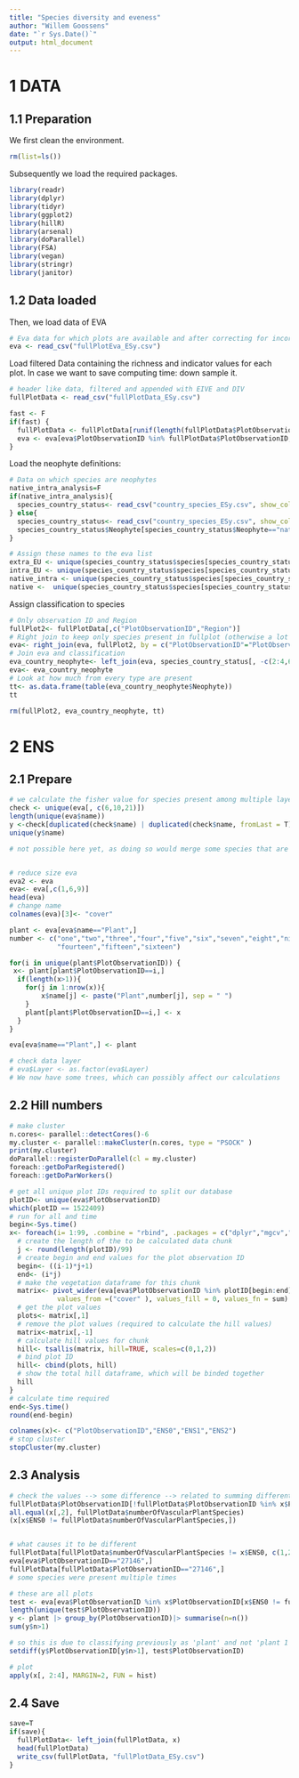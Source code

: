 ```yaml
---
title: "Species diversity and eveness"
author: "Willem Goossens"
date: "`r Sys.Date()`"
output: html_document
---
```


# 1 DATA
## 1.1 Preparation
We first clean the environment.
```r
rm(list=ls())
```

Subsequently we load the required packages.
```r
library(readr)
library(dplyr)
library(tidyr)
library(ggplot2)
library(hillR)
library(arsenal)
library(doParallel)
library(FSA)
library(vegan)
library(stringr)
library(janitor)
```

## 1.2 Data loaded
Then, we load data of EVA
```r
# Eva data for which plots are available and after correcting for incorrect or weird plot observations
eva <- read_csv("fullPlotEva_ESy.csv")
```

Load filtered Data containing the richness and indicator values for each plot. In case we want to save computing time: down sample it.
```r
# header like data, filtered and appended with EIVE and DIV
fullPlotData <- read_csv("fullPlotData_ESy.csv")

fast <- F
if(fast) {
  fullPlotData <- fullPlotData[runif(length(fullPlotData$PlotObservationID)) > 0.90,]
  eva <- eva[eva$PlotObservationID %in% fullPlotData$PlotObservationID,]
}
```


Load the neophyte definitions:
```r
# Data on which species are neophytes
native_intra_analysis=F
if(native_intra_analysis){
  species_country_status<- read_csv("country_species_ESy.csv", show_col_types = FALSE)
} else{
  species_country_status<- read_csv("country_species_ESy.csv", show_col_types = FALSE)
  species_country_status$Neophyte[species_country_status$Neophyte=="native_intra"] <- "native"
}

# Assign these names to the eva list
extra_EU <- unique(species_country_status$species[species_country_status$Neophyte=="extra"])
intra_EU <- unique(species_country_status$species[species_country_status$Neophyte=="intra"])
native_intra <- unique(species_country_status$species[species_country_status$Neophyte=="native_intra"])
native <-  unique(species_country_status$species[species_country_status$Neophyte=="native"])
```


Assign classification to species
```r
# Only observation ID and Region
fullPlot2<- fullPlotData[,c("PlotObservationID","Region")]
# Right join to keep only species present in fullplot (otherwise a lot of NAs)
eva<- right_join(eva, fullPlot2, by = c("PlotObservationID"="PlotObservationID"))
# Join eva and classification
eva_country_neophyte<- left_join(eva, species_country_status[, -c(2:4,6:8)], by= c("Region"= "Region", "name"= "name"))
eva<- eva_country_neophyte
# Look at how much from every type are present
tt<- as.data.frame(table(eva_country_neophyte$Neophyte))
tt

rm(fullPlot2, eva_country_neophyte, tt)
```


# 2 ENS
## 2.1 Prepare
```r
# we calculate the fisher value for species present among multiple layers
check <- unique(eva[, c(6,10,21)])
length(unique(eva$name))
y <-check[duplicated(check$name) | duplicated(check$name, fromLast = T),]
unique(y$name)

# not possible here yet, as doing so would merge some species that are different subspecies per plot. Will have to be done in every file seperately to be able to keep e.g. EIVE values that differ and have less of an impact. It is important to note that this file takes this into account by calculating the ENSO only on species names (so not subspecies removed through EUNIS-ESy)


# reduce size eva
eva2 <- eva
eva<- eva[,c(1,6,9)]
head(eva)
# change name
colnames(eva)[3]<- "cover"

plant <- eva[eva$name=="Plant",]
number <- c("one","two","three","four","five","six","seven","eight","nine","ten","eleven","twelve","thirteen",
            "fourteen","fifteen","sixteen")

for(i in unique(plant$PlotObservationID)) {
 x<- plant[plant$PlotObservationID==i,]
  if(length(x>1)){
    for(j in 1:nrow(x)){
        x$name[j] <- paste("Plant",number[j], sep = " ")
    }
    plant[plant$PlotObservationID==i,] <- x
  }
}

eva[eva$name=="Plant",] <- plant

# check data layer
# eva$Layer <- as.factor(eva$Layer)
# We now have some trees, which can possibly affect our calculations

```


## 2.2 Hill numbers
```r
# make cluster
n.cores<- parallel::detectCores()-6
my.cluster <- parallel::makeCluster(n.cores, type = "PSOCK" )
print(my.cluster)
doParallel::registerDoParallel(cl = my.cluster)
foreach::getDoParRegistered()
foreach::getDoParWorkers()

# get all unique plot IDs required to split our database
plotID<- unique(eva$PlotObservationID)
which(plotID == 1522409)
# run for all and time
begin<-Sys.time()
x<- foreach(i= 1:99, .combine = "rbind", .packages = c("dplyr","mgcv","tidyr","vegan")) %dopar% {
  # create the length of the to be calculated data chunk
  j <- round(length(plotID)/99)
  # create begin and end values for the plot observation ID
  begin<- ((i-1)*j+1)
  end<- (i*j)
  # make the vegetation dataframe for this chunk
  matrix<- pivot_wider(eva[eva$PlotObservationID %in% plotID[begin:end],], names_from= c("name"),
            values_from =("cover" ), values_fill = 0, values_fn = sum)
  # get the plot values
  plots<- matrix[,1]
  # remove the plot values (required to calculate the hill values)
  matrix<-matrix[,-1]
  # calculate hill values for chunk
  hill<- tsallis(matrix, hill=TRUE, scales=c(0,1,2))
  # bind plot ID
  hill<- cbind(plots, hill)
  # show the total hill dataframe, which will be binded together
  hill
}
# calculate time required
end<-Sys.time()
round(end-begin)

colnames(x)<- c("PlotObservationID","ENS0","ENS1","ENS2")
# stop cluster
stopCluster(my.cluster)
```


## 2.3 Analysis
```r
# check the values --> some difference --> related to summing different layers 
fullPlotData$PlotObservationID[!fullPlotData$PlotObservationID %in% x$PlotObservationID]
all.equal(x[,2], fullPlotData$numberOfVascularPlantSpecies)
(x[x$ENS0 != fullPlotData$numberOfVascularPlantSpecies,])


# what causes it to be different
fullPlotData[fullPlotData$numberOfVascularPlantSpecies != x$ENS0, c(1,2,4,9)]
eva[eva$PlotObservationID=="27146",]
fullPlotData[fullPlotData$PlotObservationID=="27146",]
# some species were present multiple times

# these are all plots
test <- eva[eva$PlotObservationID %in% x$PlotObservationID[x$ENS0 != fullPlotData$numberOfVascularPlantSpecies],]
length(unique(test$PlotObservationID))
y <- plant |> group_by(PlotObservationID)|> summarise(n=n())
sum(y$n>1)

# so this is due to classifying previously as 'plant' and not 'plant 1'
setdiff(y$PlotObservationID[y$n>1], test$PlotObservationID)

# plot
apply(x[, 2:4], MARGIN=2, FUN = hist)
```



## 2.4 Save
```r
save=T
if(save){
  fullPlotData<- left_join(fullPlotData, x)
  head(fullPlotData)
  write_csv(fullPlotData, "fullPlotData_ESy.csv")
}
```


